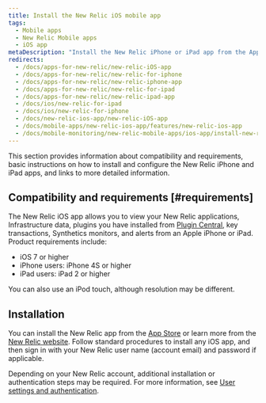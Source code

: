 ```yaml
---
title: Install the New Relic iOS mobile app
tags:
  - Mobile apps
  - New Relic Mobile apps
  - iOS app
metaDescription: "Install the New Relic iPhone or iPad app from the App Store to view your New Relic account''s apps, Infrastructure data, plugins, key transactions, and alerts."
redirects:
  - /docs/apps-for-new-relic/new-relic-iOS-app
  - /docs/apps-for-new-relic/new-relic-for-iphone
  - /docs/apps-for-new-relic/new-relic-iphone-app
  - /docs/apps-for-new-relic/new-relic-for-ipad
  - /docs/apps-for-new-relic/new-relic-ipad-app
  - /docs/ios/new-relic-for-ipad
  - /docs/ios/new-relic-for-iphone
  - /docs/new-relic-ios-app/new-relic-iOS-app
  - /docs/mobile-apps/new-relic-ios-app/features/new-relic-ios-app
  - /docs/mobile-monitoring/new-relic-mobile-apps/ios-app/install-new-relic-ios-mobile-app
---
```


This section provides information about compatibility and requirements, basic instructions on how to install and configure the New Relic iPhone and iPad apps, and links to more detailed information.

## Compatibility and requirements [#requirements]

The New Relic iOS app allows you to view your New Relic applications, Infrastructure data, plugins you have installed from [Plugin Central](/docs/plugins/welcome-to-plugin-central), key transactions, Synthetics monitors, and alerts from an Apple iPhone or iPad. Product requirements include:

* iOS 7 or higher
* iPhone users: iPhone 4S or higher
* iPad users: iPad 2 or higher

You can also use an iPod touch, although resolution may be different.

## Installation

You can install the New Relic app from the [App Store](https://itunes.apple.com/us/app/new-relic/id594038638?ls=1&mt=8 "Link opens in a new window") or learn more from the [New Relic website](https://newrelic.com/mobility). Follow standard procedures to install any iOS app, and then sign in with your New Relic user name (account email) and password if applicable.

Depending on your New Relic account, additional installation or authentication steps may be required. For more information, see [User settings and authentication](/docs/ios/ios-user-settings-and-authentication).
